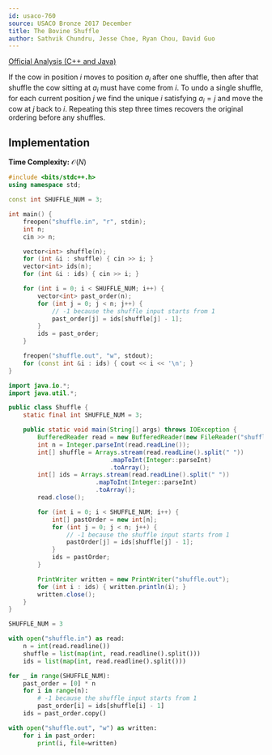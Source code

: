 ```yaml
---
id: usaco-760
source: USACO Bronze 2017 December
title: The Bovine Shuffle
author: Sathvik Chundru, Jesse Choe, Ryan Chou, David Guo
---
```


[Official Analysis (C++ and Java)](http://www.usaco.org/current/data/sol_shuffle_bronze_dec17.html)

If the cow in position $i$ moves to position $a_i$ after one shuffle, then after that shuffle the cow sitting at $a_i$ must have come from $i$. To undo a single shuffle, for each current position $j$ we find the unique $i$ satisfying $a_i = j$ and move the cow at $j$ back to $i$. Repeating this step three times recovers the original ordering before any shuffles.

## Implementation

**Time Complexity:** $\mathcal{O}(N)$

<LanguageSection>
<CPPSection>

```cpp
#include <bits/stdc++.h>
using namespace std;

const int SHUFFLE_NUM = 3;

int main() {
	freopen("shuffle.in", "r", stdin);
	int n;
	cin >> n;

	vector<int> shuffle(n);
	for (int &i : shuffle) { cin >> i; }
	vector<int> ids(n);
	for (int &i : ids) { cin >> i; }

	for (int i = 0; i < SHUFFLE_NUM; i++) {
		vector<int> past_order(n);
		for (int j = 0; j < n; j++) {
			// -1 because the shuffle input starts from 1
			past_order[j] = ids[shuffle[j] - 1];
		}
		ids = past_order;
	}

	freopen("shuffle.out", "w", stdout);
	for (const int &i : ids) { cout << i << '\n'; }
}
```

</CPPSection>
<JavaSection>

```java
import java.io.*;
import java.util.*;

public class Shuffle {
	static final int SHUFFLE_NUM = 3;

	public static void main(String[] args) throws IOException {
		BufferedReader read = new BufferedReader(new FileReader("shuffle.in"));
		int n = Integer.parseInt(read.readLine());
		int[] shuffle = Arrays.stream(read.readLine().split(" "))
		                    .mapToInt(Integer::parseInt)
		                    .toArray();
		int[] ids = Arrays.stream(read.readLine().split(" "))
		                .mapToInt(Integer::parseInt)
		                .toArray();
		read.close();

		for (int i = 0; i < SHUFFLE_NUM; i++) {
			int[] pastOrder = new int[n];
			for (int j = 0; j < n; j++) {
				// -1 because the shuffle input starts from 1
				pastOrder[j] = ids[shuffle[j] - 1];
			}
			ids = pastOrder;
		}

		PrintWriter written = new PrintWriter("shuffle.out");
		for (int i : ids) { written.println(i); }
		written.close();
	}
}
```

</JavaSection>
<PySection>

```py
SHUFFLE_NUM = 3

with open("shuffle.in") as read:
	n = int(read.readline())
	shuffle = list(map(int, read.readline().split()))
	ids = list(map(int, read.readline().split()))

for _ in range(SHUFFLE_NUM):
	past_order = [0] * n
	for i in range(n):
		# -1 because the shuffle input starts from 1
		past_order[i] = ids[shuffle[i] - 1]
	ids = past_order.copy()

with open("shuffle.out", "w") as written:
	for i in past_order:
		print(i, file=written)
```

</PySection>
</LanguageSection>
